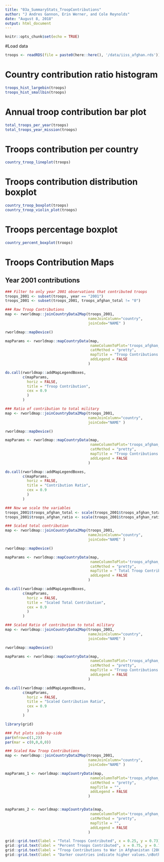 ---
title: "03a_SummaryStats_TroopContributions"
author: "J Andres Gannon, Erin Werner, and Cole Reynolds"
date: "August 8, 2018"
output: html_document
---

```{r setup, include=FALSE}
knitr::opts_chunk$set(echo = TRUE)
```

#Load data
```{r}
troops <- readRDS(file = paste0(here::here(), '/data/iiss_afghan.rds'))
```

# Country contribution ratio histogram
```{r}
troops_hist_largebin(troops)
troops_hist_smallbin(troops)
```


# Annual troop contribution bar plot
```{r}
total_troops_per_year(troops)
total_troops_year_mission(troops)
```

# Troops contribution per country
```{r}
country_troop_lineplot(troops)
```

# Troops contribution distribution boxplot
```{r,warning=FALSE}
country_troop_boxplot(troops)
country_troop_violin_plot(troops)
```

# Troops percentage boxplot
```{r,warning=FALSE}
country_percent_boxplot(troops)
```


# Troops Contribution Maps
## Year 2001 contributions
```{r}
### Filter to only year 2001 observations that contributed troops
troops_2001 <- subset(troops, year == "2001")
troops_2001 <- subset(troops_2001, troops_afghan_total != "0")

### Raw Troop Contributions
map <- rworldmap::joinCountryData2Map(troops_2001,
                                      nameJoinColumn="country",
                                      joinCode="NAME" )

rworldmap::mapDevice()

mapParams <- rworldmap::mapCountryData(map,
                                       nameColumnToPlot='troops_afghan_total',
                                       catMethod = "pretty",
                                       mapTitle = "Troop Contributions to War in Afghanistan (2001)",
                                       addLegend = FALSE
                                      )

do.call(rworldmap::addMapLegendBoxes,
        c(mapParams,
          horiz = FALSE,
          title = "Troop Contribution",
          cex = 0.9
          )
        )

```

```{r}
### Ratio of contribution to total military
map <- rworldmap::joinCountryData2Map(troops_2001,
                                      nameJoinColumn="country",
                                      joinCode="NAME" )

rworldmap::mapDevice()

mapParams <- rworldmap::mapCountryData(map,
                                       nameColumnToPlot='troops_afghan_ratio',
                                       catMethod = "pretty",
                                       mapTitle = "Troop Contributions Relative to Total Military (2001)",
                                       addLegend = FALSE
                                      )

do.call(rworldmap::addMapLegendBoxes,
        c(mapParams,
          horiz = FALSE,
          title = "Contribution Ratio",
          cex = 0.9
          )
        )

```

```{r}
### Now we scale the variables
troops_2001$troops_afghan_total <- scale(troops_2001$troops_afghan_total)
troops_2001$troops_afghan_ratio <- scale(troops_2001$troops_afghan_ratio)
```

```{r}
### Scaled total contribution
map <- rworldmap::joinCountryData2Map(troops_2001,
                                      nameJoinColumn="country",
                                      joinCode="NAME" )

rworldmap::mapDevice()

mapParams <- rworldmap::mapCountryData(map,
                                       nameColumnToPlot='troops_afghan_total',
                                       catMethod = "pretty",
                                       mapTitle = " Total Troop Contributions (2001)",
                                       addLegend = FALSE
                                      )

do.call(rworldmap::addMapLegendBoxes,
        c(mapParams,
          horiz = FALSE,
          title = "Scaled Total Contribution",
          cex = 0.9
          )
        )

```

```{r}
### Scaled Ratio of contribution to total military
map <- rworldmap::joinCountryData2Map(troops_2001,
                                      nameJoinColumn="country",
                                      joinCode="NAME" )

rworldmap::mapDevice()

mapParams <- rworldmap::mapCountryData(map,
                                       nameColumnToPlot='troops_afghan_ratio',
                                       catMethod = "pretty",
                                       mapTitle = "Troop Contributions Relative to Total Military (2001)",
                                       addLegend = FALSE
                                      )

do.call(rworldmap::addMapLegendBoxes,
        c(mapParams,
          horiz = FALSE,
          title = "Scaled Contribution Ratio",
          cex = 0.9
          )
        )

```

```{r}
library(grid)

### Put plots side-by-side
par(mfrow=c(1,2))
par(mar = c(0,0,0,0))

### Scaled Raw Troop Contributions
map <- rworldmap::joinCountryData2Map(troops_2001,
                                      nameJoinColumn="country",
                                      joinCode="NAME" )

mapParams_1 <- rworldmap::mapCountryData(map,
                                       nameColumnToPlot='troops_afghan_total',
                                       catMethod = "pretty",
                                       mapTitle = "",
                                       addLegend = FALSE
                                      )


mapParams_2 <- rworldmap::mapCountryData(map,
                                       nameColumnToPlot='troops_afghan_ratio',
                                       catMethod = "pretty",
                                       mapTitle = "",
                                       addLegend = FALSE
                                      )

grid::grid.text(label = "Total Troops Contributed", x = 0.25, y = 0.73)
grid::grid.text(label = "Percent Troops Contributed", x = 0.75, y = 0.73)
grid::grid.text(label = "Troop Contributions to War in Afghanistan (2001)", x = 0.5, y = 0.85, gp = gpar(fontsize = 14, fontface = "bold"))
grid::grid.text(label = "Darker countries indicate higher values.\nBoth maps scaled relative to average contribution level to make values comparable.", x = 0.5, y = 0.2, gp = gpar(fontsize = 9))


```
